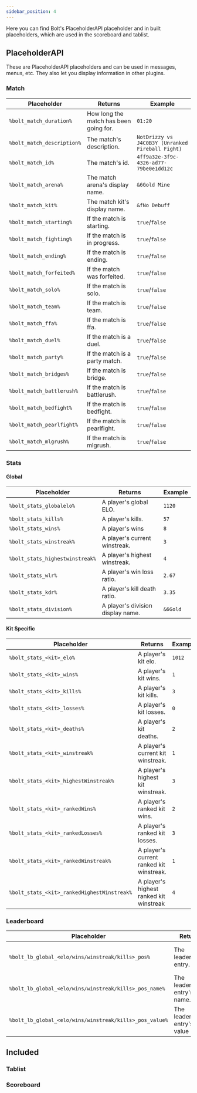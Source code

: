 ```yaml
---
sidebar_position: 4
---
```


Here you can find Bolt's PlaceholderAPI placeholder and in built placeholders,
which are used in the scoreboard and tablist.

## PlaceholderAPI

These are PlaceholderAPI placeholders and can be used in messages, menus, etc.
They also let you display information in other plugins.

### Match

Placeholder                | Returns                                | Example
-------------------------- | -------------------------------------- | --------------
`%bolt_match_duration%`    | How long the match has been going for. | `01:20`
`%bolt_match_description%` | The match's description.               | `NotDrizzy vs J4C0B3Y (Unranked Fireball Fight)`
`%bolt_match_id%`          | The match's id.                        | `4ff9a32e-3f9c-4326-ad77-79be0e1dd12c`
`%bolt_match_arena%`       | The match arena's display name.        | `&6Gold Mine`
`%bolt_match_kit%`         | The match kit's display name.          | `&fNo Debuff`
`%bolt_match_starting%`    | If the match is starting.              | `true`/`false`
`%bolt_match_fighting%`    | If the match is in progress.           | `true`/`false`
`%bolt_match_ending%`      | If the match is ending.                | `true`/`false`
`%bolt_match_forfeited%`   | If the match was forfeited.            | `true`/`false`
`%bolt_match_solo%`        | If the match is solo.                  | `true`/`false`
`%bolt_match_team%`        | If the match is team.                  | `true`/`false`
`%bolt_match_ffa%`         | If the match is ffa.                   | `true`/`false`
`%bolt_match_duel%`        | If the match is a duel.                | `true`/`false`
`%bolt_match_party%`       | If the match is a party match.         | `true`/`false`
`%bolt_match_bridges%`     | If the match is bridge.                | `true`/`false`
`%bolt_match_battlerush%`  | If the match is battlerush.            | `true`/`false`
`%bolt_match_bedfight%`    | If the match is bedfight.              | `true`/`false`
`%bolt_match_pearlfight%`  | If the match is pearlfight.            | `true`/`false`
`%bolt_match_mlgrush%`     | If the match is mlgrush.               | `true`/`false`

### Stats

#### Global

Placeholder                     | Returns                           | Example
------------------------------- | --------------------------------- | --------
`%bolt_stats_globalelo%`        | A player's global ELO.            | `1120`
`%bolt_stats_kills%`            | A player's kills.                 | `57`
`%bolt_stats_wins%`             | A player's wins                   | `8`
`%bolt_stats_winstreak%`        | A player's current winstreak.     | `3`
`%bolt_stats_highestwinstreak%` | A player's highest winstreak.     | `4`
`%bolt_stats_wlr%`              | A player's win loss ratio.        | `2.67`
`%bolt_stats_kdr%`              | A player's kill death ratio.      | `3.35`
`%bolt_stats_division%`         | A player's division display name. | `&6Gold`

#### Kit Specific

Placeholder                                 | Returns                                  | Example
------------------------------------------- | ---------------------------------------- | -------
`%bolt_stats_<kit>_elo%`                    | A player's kit elo.                      | `1012`
`%bolt_stats_<kit>_wins%`                   | A player's kit wins.                     | `1`
`%bolt_stats_<kit>_kills%`                  | A player's kit kills.                    | `3`
`%bolt_stats_<kit>_losses%`                 | A player's kit losses.                   | `0`
`%bolt_stats_<kit>_deaths%`                 | A player's kit deaths.                   | `2`
`%bolt_stats_<kit>_winstreak%`              | A player's current kit winstreak.        | `1`
`%bolt_stats_<kit>_highestWinstreak%`       | A player's highest kit winstreak.        | `3`
`%bolt_stats_<kit>_rankedWins%`             | A player's ranked kit wins.              | `2`
`%bolt_stats_<kit>_rankedLosses%`           | A player's ranked kit losses.            | `3`
`%bolt_stats_<kit>_rankedWinstreak%`        | A player's current ranked kit winstreak. | `1`
`%bolt_stats_<kit>_rankedHighestWinstreak%` | A player's highest ranked kit winstreak  | `4`

### Leaderboard

Placeholder                                             | Returns                       | Example
------------------------------------------------------- | ----------------------------- | ----------------------------------
`%bolt_lb_global_<elo/wins/winstreak/kills>_pos%`       | The leaderboard entry.        | `&c#1 &fCreaxx &7- &c3 &7- &6Gold`
`%bolt_lb_global_<elo/wins/winstreak/kills>_pos_name%`  | The leaderboard entry's name. | `Creaxx`
`%bolt_lb_global_<elo/wins/winstreak/kills>_pos_value%` | The leaderboard entry's value | `3`

## Included

### Tablist

### Scoreboard
